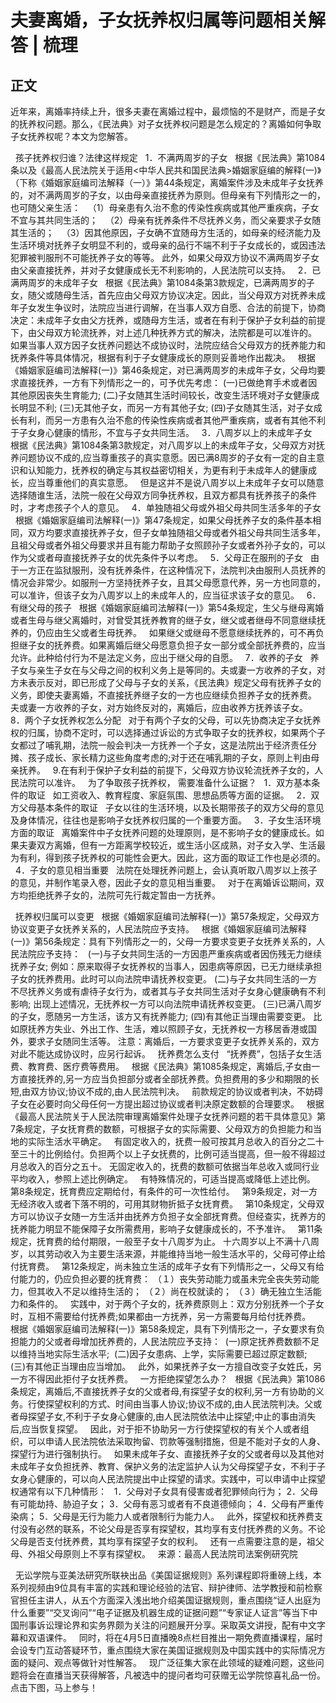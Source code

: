 # 夫妻离婚，子女抚养权归属等问题相关解答 | 梳理
## 正文
近年来，离婚率持续上升，很多夫妻在离婚过程中，最烦恼的不是财产，而是子女的抚养权问题。那么，《民法典》对子女抚养权问题是怎么规定的？离婚如何争取子女抚养权呢？本文为您解答。
 

 
孩子抚养权归谁？法律这样规定
 
1．不满两周岁的子女
 
根据《民法典》第1084条以及《最高人民法院关于适用<中华人民共和国民法典>婚姻家庭编的解释(一)》（下称《婚姻家庭编司法解释（一）》第44条规定，离婚案件涉及未成年子女抚养的，对不满两周岁的子女，以由母亲直接抚养为原则。但母亲有下列情形之一的，也可随父亲生活：
 
（1）母亲患有久治不愈的传染性疾病或其他严重疾病，子女不宜与其共同生活的；
 
（2）母亲有抚养条件不尽抚养义务，而父亲要求子女随其生活的；
 
（3）因其他原因，子女确不宜随母方生活的，如母亲的经济能力及生活环境对抚养子女明显不利的，或母亲的品行不端不利于子女成长的，或因违法犯罪被判服刑不可能抚养子女的等等。
此外，如果父母双方协议不满两周岁子女由父亲直接抚养，并对子女健康成长无不利影响的，人民法院可以支持。
 
2．已满两周岁的未成年子女
 
根据《民法典》第1084条第3款规定，已满两周岁的子女，随父或随母生活，首先应由父母双方协议决定。因此，当父母双方对抚养未成年子女发生争议时，法院应当进行调解，在当事人双方自愿、合法的前提下，协商决定：未成年子女由父方抚养，或随母方生活，或者在有利于保护子女利益的前提下，由父母双方轮流抚养，对上述几种抚养方式的解决，法院都是可以准许的。
 
如果当事人双方因子女抚养问题达不成协议时，法院应结合父母双方的抚养能力和抚养条件等具体情况，根据有利于子女健康成长的原则妥善地作出裁决。
 
根据《婚姻家庭编司法解释(一)》第46条规定，对已满两周岁的未成年子女，父母均要求直接抚养，一方有下列情形之一的，可予优先考虑：
(一)已做绝育手术或者因其他原因丧失生育能力;
(二)子女随其生活时间较长，改变生活环境对子女健康成长明显不利;
(三)无其他子女，而另一方有其他子女;
(四)子女随其生活，对子女成长有利，而另一方患有久治不愈的传染性疾病或者其他严重疾病，或者有其他不利于子女身心健康的情形，不宜与子女共同生活。
 
3．八周岁以上的未成年子女
 
根据《民法典》第1084条第3款规定，对八周岁以上的未成年子女，父母双方对抚养问题协议不成的,应当尊重孩子的真实意愿。因已满8周岁的子女有一定的自主意识和认知能力，抚养权的确定与其权益密切相关，为更有利于未成年人的健康成长，应当尊重他们的真实意愿。
 
但是这并不是说八周岁以上未成年子女可以随意选择随谁生活，法院一般在父母双方同争抚养权，且双方都具有抚养孩子的条件时，才考虑孩子个人的意见。
 
4．单独随祖父母或外祖父母共同生活多年的子女
 
根据《婚姻家庭编司法解释(一)》第47条规定，如果父母抚养子女的条件基本相同，双方均要求直接抚养子女，但子女单独随祖父母或者外祖父母共同生活多年，且祖父母或者外祖父母要求并且有能力帮助子女照顾孙子女或者外孙子女的，可以作为父或者母直接抚养子女的优先条件予以考虑。
 
5．父母正在服刑的子女
 
由于一方正在监狱服刑，没有抚养条件，在这种情况下，法院判决由服刑人员抚养的情况会非常少。如服刑一方坚持抚养子女，且其父母愿意代养，另一方也同意的，可以准许，但该子女为八周岁以上的未成年人的，应当征求该子女的意见。
 
6．有继父母的孩子
 
根据《婚姻家庭编司法解释(一)》第54条规定，生父与继母离婚或者生母与继父离婚时，对曾受其抚养教育的继子女，继父或者继母不同意继续抚养的，仍应由生父或者生母抚养。
 
如果继父或继母不愿意继续抚养的，可不再负担继子女的抚养费。如果离婚后继父母愿意负担子女一部分或全部抚养费的，应当允许。此种给付行为不是法定义务，应出于继父母的自愿。
 
7．收养的子女
 
养子女与亲生子女在与父母之间的权利义务上是等同的。夫或妻一方收养的子女，对方未表示反对，即已形成了父母与子女的关系，《民法典》规定父母有抚养子女的义务，即使夫妻离婚，不直接抚养继子女的一方也应继续负担养子女的抚养费。
 
夫或妻一方收养的子女，对方始终反对的，离婚后，应由收养方抚养该子女。
 
8．两个子女抚养权怎么分配
 
对于有两个子女的父母，可以先协商决定子女抚养权的归属，协商不定时，可以选择通过诉讼的方式争取子女的抚养权，如果两个子女都过了哺乳期，法院一般会判决一方抚养一个子女，这是法院出于经济责任分摊、孩子成长、家长精力这些角度考虑的;对于还在哺乳期的子女，原则上判由母亲抚养。
 
9.在有利于保护子女利益的前提下，父母双方协议轮流抚养子女的，人民法院可以准许。
 
为了争取孩子抚养权，
需要准备什么证据？
 
1．双方基本条件的取证
 
如工资收入、教育程度、家庭氛围、思想品质等方面的证据。
 
2．双方父母基本条件的取证
 
子女以往的生活环境，以及长期带孩子的双方父母的意见及身体情况，往往也是影响子女抚养权归属的一个重要方面。
 
3．子女生活环境方面的取证
 
离婚案件中子女抚养问题的处理原则，是不影响子女的健康成长。如果夫妻双方离婚，但有一方距离学校较近，或生活小区成熟，对子女入学、生活最为有利，得到孩子抚养权的可能性会更大。因此，这方面的取证工作也是必须的。
 
4．子女的意见相当重要
 
法院在处理抚养问题上，会认真听取八周岁以上孩子的意见，并制作笔录入卷，因此子女的意见相当重要。
 
对于在离婚诉讼期间，双方均拒绝抚养子女的，法院可先行裁定暂由一方抚养。
 

 
抚养权归属可以变更
 
根据《婚姻家庭编司法解释(一)》第57条规定，父母双方协议变更子女抚养关系的，人民法院应予支持。
 
根据《婚姻家庭编司法解释(一)》第56条规定：具有下列情形之一的，父母一方要求变更子女抚养关系的，人民法院应予支持：
 
(一)与子女共同生活的一方因患严重疾病或者因伤残无力继续抚养子女;
例如：原来取得子女抚养权的当事人，因患病等原因，已无力继续承担子女的抚养费用。此时可以向法院申请抚养权变更。
(二)与子女共同生活的一方不尽抚养义务或有虐待子女行为，或者其与子女共同生活对子女身心健康确有不利影响;
出现上述情况，无抚养权一方可以向法院申请抚养权变更。
(三)已满八周岁的子女，愿随另一方生活，该方又有抚养能力;
(四)有其他正当理由需要变更。
比如原抚养方失业、外出工作、生活，难以照顾子女，无抚养权一方移居香港或国外，要求子女随同生活等。
注意：离婚后，一方要求变更子女抚养关系的，双方对此不能达成协议时，应另行起诉。
 
抚养费怎么支付
 
“抚养费”，包括子女生活费、教育费、医疗费等费用。
 
根据《民法典》第1085条规定，离婚后,子女由一方直接抚养的,另一方应当负担部分或者全部抚养费。负担费用的多少和期限的长短,由双方协议;协议不成的,由人民法院判决。
 
前款规定的协议或者判决，不妨碍子女在必要时向父母任何一方提出超过协议或者判决原定数额的合理要求。
 
根据《最高人民法院关于人民法院审理离婚案件处理子女抚养问题的若干具体意见》第7条规定，子女抚育费的数额，可根据子女的实际需要、父母双方的负担能力和当地的实际生活水平确定。
 
有固定收入的，抚费一般可按其月总收入的百分之二十至三十的比例给付。负担两个以上子女抚费的，比例可适当提高，但一般不得超过月总收入的百分之五十。
无固定收入的，抚费的数额可依据当年总收入或同行业平均收入，参照上述比例确定。
 
有特殊情况的，可适当提高或降低上述比例。
 
第8条规定，抚育费应定期给付，有条件的可一次性给付。
 
第9条规定，对一方无经济收入或者下落不明的，可用其财物折抵子女抚育费。
 
第10条规定，父母双方可以协议子女随一方生活并由抚养方负担子女全部抚育费。但经查实，抚养方的抚养能力明显不能保障子女所需费用，影响子女健康成长的，不予准许。
 
第11条规定，抚育费的给付期限，一般至子女十八周岁为止。
十六周岁以上不满十八周岁，以其劳动收入为主要生活来源，并能维持当地一般生活水平的，父母可停止给付抚育费。
 
第12条规定，尚未独立生活的成年子女有下列情形之一，父母又有给付能力的，仍应负担必要的抚育费：
（１）丧失劳动能力或虽未完全丧失劳动能力，但其收入不足以维持生活的；
（２）尚在校就读的；
（３）确无独立生活能力和条件的。
 
实践中，对于两个子女的，抚养费原则上：双方分别抚养一个子女时，互相不需要给付抚养费;如果都由一方抚养，另一方需要每月给付抚养费。
 
根据《婚姻家庭编司法解释(一)》第58条规定，具有下列情形之一，子女要求有负担能力的父或者母增加抚养费的，人民法院应予支持： 
(一)原定抚养费数额不足以维持当地实际生活水平; 
(二)因子女患病、上学，实际需要已超过原定数额; 
(三)有其他正当理由应当增加。
 
此外，如果抚养子女一方擅自改变子女姓氏，另一方不得因此拒付子女抚养费。
 
一方拒绝探望怎么办？
 
根据《民法典》第1086条规定，离婚后,不直接抚养子女的父或者母,有探望子女的权利,另一方有协助的义务。行使探望权利的方式、时间由当事人协议;协议不成的,由人民法院判决。父或者母探望子女,不利于子女身心健康的,由人民法院依法中止探望;中止的事由消失后,应当恢复探望。
 
因此，对于拒不协助另一方行使探望权的有关个人或者组织，可以申请人民法院依法采取拘留、罚款等强制措施，但是不能对子女的人身、探望行为进行强制执行。
 
如果未成年子女、直接抚养子女的父或者母以及其他对未成年子女负担抚养、教育、保护义务的法定监护人认为父母探望子女，不利于子女身心健康的，可以向人民法院提出中止探望的请求。实践中，可以申请中止探望权通常有以下几种情形：
 
1．父母对子女具有侵害或者犯罪倾向行为；
2．父母有可能劫持、胁迫子女；
3．父母有恶习或者有不良道德倾向；
4．父母有严重传染病；
5．父母是无行为能力人或者限制行为能力人。
 
此外，探望权和抚养费支付没有必然的联系，不论父母是否享有探望权，其均享有支付抚养费的义务。不论父母是否支付抚养费，其均享有探望子女的权利。
 
还有一点需要注意的是，祖父母、外祖父母原则上不享有探望权。
 
来源：最高人民法院司法案例研究院
 

 
无讼学院与亚美法研究所联袂出品《美国证据规则》系列课程即将重磅上线，本系列视频由9位具有丰富的实践和理论经验的法官、辩护律师、法学教授和前检察官担任主讲人，从五个方面深入浅出地介绍美国证据规则，重点围绕“证人出庭为什么重要”“交叉询问”“电子证据及机器生成的证据问题”“专家证人证言”等当下中国刑事诉讼理论界和实务界颇为关注的问题展开分享。采取英文讲授，配有中文字幕和双语课件。
 
同时，将在4月5日直播晚8点栏目推出一期免费直播课程，届时会设专门互动答疑环节，重点围绕大家在美国证据规则及中国实践中的实际情况方面的疑问、观点等做针对性解答。
 
现广泛征集大家在此领域的疑难问题，这些问题将会在直播当天获得解答，凡被选中的提问者均可获赠无讼学院惊喜礼品一份。点击下图，马上参与！


